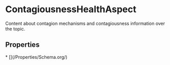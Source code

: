   
# ContagiousnessHealthAspect

Content about contagion mechanisms and contagiousness information over the topic.

## Properties

<Grid>
* [](/Properties/Schema.org/)
</Grid>

